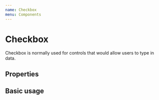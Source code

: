 ```yaml
---
name: Checkbox
menu: Components
---
```



# Checkbox

Checkbox is normally used for controls that would allow users to type in data.

## Properties

<Props of={Checkbox} />

## Basic usage

<Playground>
  <Checkbox label="Test Checkbox" />
</Playground>
